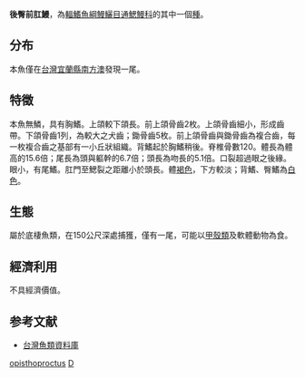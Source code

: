 {{Speciesbox
| name = 後臀前肛鰻
| status = NE
| status_system = iucn3.1
| genus = Dysomma
| species = opisthoproctus
| authority = Chen & Mok, 1995
}}

'''後臀前肛鰻'''，為[[輻鰭魚綱|輻鰭魚綱]][[鰻鱺目|鰻鱺目]][[通鰓鰻科|通鰓鰻科]]的其中一個[[種|種]]。

==分布==
本魚僅在[[台灣|台灣]][[宜蘭縣|宜蘭縣]][[南方澳|南方澳]]發現一尾。

==特徵==
本魚無鱗，具有胸鰭。上頜較下頜長。前上頜骨齒2枚。上頜骨齒細小，形成齒帶。下頜骨齒1列，為較大之犬齒；鋤骨齒5枚。前上頜骨齒與鋤骨齒為複合齒，每一枚複合齒之基部有一小丘狀組織。背鰭起於胸鰭稍後。脊椎骨數120。體長為體高的15.6倍；尾長為頭與軀幹的6.7倍；頭長為吻長的5.1倍。口裂超過眼之後緣。眼小，有尾鰭。肛門至鰓裂之距離小於頭長。體[[褐色|褐色]]，下方較淡；背鰭、臀鰭為[[白色|白色]]。

==生態==
屬於底棲魚類，在150公尺深處捕獲，僅有一尾，可能以[[甲殼類|甲殼類]]及軟體動物為食。

==經濟利用==
不具經濟價值。

==参考文献==
*[http://fishdb.sinica.edu.tw/ 台灣魚類資料庫] {{Wayback|url=http://fishdb.sinica.edu.tw/ |date=20160304193340 }}
{{Taxonbar|from=Q1876883}}

[[Category:前肛鰻屬|opisthoproctus]]
[[Category:1995年描述的魚類|D]]